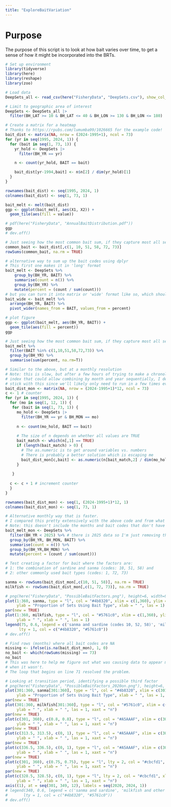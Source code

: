 ```yaml
---
title: "ExploreBaitVariation"
---
```


# Purpose
The purpose of this script is to look at how bait varies over time,
to get a sense of how it might be incorporated into the BRTs.

```r
# Set up environment
library(tidyverse)
library(here)
library(reshape)
library(zoo)
```

```r
# Load data
DeepSets_all <- read_csv(here("FisheryData", "DeepSets.csv"), show_col_types = FALSE)
```

```r
# Limit to geographic area of interest
DeepSets <- DeepSets_all |>
  filter(BH_LAT >= 10 & BH_LAT <= 40 & BH_LON >= 130 & BH_LON <= 180)
```

```r
# Create a matrix for a heatmap
# Thanks to https://rpubs.com/lumumba99/1026665 for the example code!
bait_dist <- matrix(NA, nrow = (2024-1995+1), ncol = 73)
for (yr in seq(1995, 2024, 1)) {
  for (bait in seq(1, 73, 1)) {
    yr_hold <- DeepSets |>
      filter(BH_YR == yr)

    n <- count(yr_hold, BAIT == bait)

    bait_dist[yr-1994,bait] <- n$n[2] / dim(yr_hold)[1]
  }
}

rownames(bait_dist) <- seq(1995, 2024, 1)
colnames(bait_dist) <- seq(1, 73, 1)

bait_melt <- melt(bait_dist)
ggp <- ggplot(bait_melt, aes(X1, X2)) + 
  geom_tile(aes(fill = value))

# pdf(here("FisheryData", "AnnualBaitDistribution.pdf"))
ggp                                                              
# dev.off()

```
```r
# Just seeing how the most common bait sum, if they capture most all sets
common_bait <- bait_dist[,c(1, 10, 51, 58, 72, 73)]
rowSums(common_bait, na.rm = TRUE)
```
```r
# alternative way to sum up the bait codes using dplyr
# This first one makes it in 'long' format
bait_melt <- DeepSets %>%
    group_by(BH_YR, BAIT) %>%
    summarise(count = n()) %>%
    group_by(BH_YR) %>%
    mutate(percent = (count / sum(count)))
# but you can turn it into matrix or 'wide' format like so, which should match the bait_dist above
bait_wide <- bait_melt %>% 
  arrange(BH_YR, BAIT) %>% 
  pivot_wider(names_from = BAIT, values_from = percent)

# plot figure
ggp <- ggplot(bait_melt, aes(BH_YR, BAIT)) + 
  geom_tile(aes(fill = percent))
ggp

# Just seeing how the most common bait sum, if they capture most all sets
bait_melt %>% 
  filter(BAIT %in% c(1,10,51,58,72,73)) %>% 
  group_by(BH_YR) %>% 
  summarise(sum(percent, na.rm=T))
```


```r
# Similar to the above, but at a monthly resolution
# Note: this is slow, but after a few hours of trying to make a chronological 
# index that could allow combining by month and year sequentially, I decided to 
# stick with this since we'll likely only need to run in a few times ever.
bait_dist_mon <- matrix(NA, nrow = (2024-1995+1)*12, ncol = 73)
c <- 1 # counter
for (yr in seq(1995, 2024, 1)) {
  for (mo in seq(1, 12, 1)) {
   for (bait in seq(1, 73, 1)) {
     mo_hold <- DeepSets |>
       filter(BH_YR == yr & BH_MON == mo)
     
     n <- count(mo_hold, BAIT == bait)
     
     # The size of n depends on whether all values are TRUE
     bait_match <- which(n[,1] == TRUE)
     if (length(bait_match) > 0) {
       # The as.numeric is to get around variables vs. numbers
       # There is probably a better solution which is escaping me
       bait_dist_mon[c,bait] <- as.numeric(n[bait_match,2] / dim(mo_hold)[1])
     }
     
   }
    
  c <- c + 1 # increment counter
  }
}

rownames(bait_dist_mon) <- seq(1, (2024-1995+1)*12, 1)
colnames(bait_dist_mon) <- seq(1, 73, 1)
```

```r
# Alternative monthly way that is faster. 
# I compared this pretty extensively with the above code and from what I caould tell the output numbers are identical. 
# Note: this doesn't include the months and bait codes that don't have any values, so it's like the above with na.omit()
bait_melt_mon <- DeepSets %>%
  filter(BH_YR < 2025) %>% # there is 2025 data so I'm just removing that to match our time span
  group_by(BH_YR, BH_MON, BAIT) %>%
  summarise(count = n()) %>%
  group_by(BH_YR,BH_MON) %>%
  mutate(percent = (count / sum(count)))
```


```r
# Test creating a factor for bait where the factors are:
# 1: the combination of sardine and sanma (codes: 10, 51, 58) and
# 2: other commonly used bait types (codes: 1, 72, 73)

sanma <- rowSums(bait_dist_mon[,c(10, 51, 58)], na.rm = TRUE)
milkfish <- rowSums(bait_dist_mon[,c(1, 72, 73)], na.rm = TRUE)

# png(here("FisheryData", "PossibleBaitFactors.png"), height=6, width=9, res=300, unit="in")
plot(1:360, sanma, type = "l", col = "#4b8320", xlim = c(1,360), ylim = c(0,1),
     ylab = "Proportion of Sets Using Bait Type", xlab = " ", las = 1)
par(new = TRUE)
plot(1:360, milkfish, type = "l", col = "#5761c0", xlim = c(1,360), ylim = c(0,1),
     ylab = " ", xlab = " ", las = 1)
legend(75, 0.6, legend = c('sanma and sardine (codes 10, 52, 58)', 'milkfish and other (codes 1, 72, 73)'), 
      lty = 1, col = c("#4b8320", "#5761c0"))
# dev.off()
```

```r
# Find rows (months) where all bait codes are NA
missing <- ifelse(is.na(bait_dist_mon), 1, 0)
no_bait <- which(rowSums(missing) == 73)
no_bait
# This was here to help me figure out what was causing data to appear missing 
# when it wasn't.
# The loop that begins on line 71 resolved the problem.
```

```r
# Looking at transition period, identifying a possible third factor
# png(here("FisheryData", "PossibleBaitFactors_2020on.png"), height=6, width=9, res=300, unit="in")
plot(301:360, sanma[301:360], type = "l", col = "#4b8320", xlim = c(301,360), ylim = c(0,1),
     ylab = "Proportion of Sets Using Bait Type", xlab = " ", las = 1, xaxt = "n")
par(new = TRUE)
plot(301:360, milkfish[301:360], type = "l", col = "#5761c0", xlim = c(301,360), ylim = c(0,1),
     ylab = " ", xlab = " ", las = 1, xaxt = "n")
par(new = TRUE)
plot(c(301, 360), c(0.8, 0.8), type = "l", col = "#A5AAAF", xlim = c(301,360), ylim = c(0,1),
     ylab = " ", xlab = " ", las = 1, xaxt = "n")
par(new = TRUE)
plot(c(313.5, 313.5), c(0, 1), type = "l", col = "#A5AAAF", xlim = c(301,360), ylim = c(0,1),
     ylab = " ", xlab = " ", las = 1, xaxt = "n")
par(new = TRUE)
plot(c(336.5, 336.5), c(0, 1), type = "l", col = "#A5AAAF", xlim = c(301,360), ylim = c(0,1),
     ylab = " ", xlab = " ", las = 1, xaxt = "n")
par(new = TRUE)
plot(c(301, 360), c(0.75, 0.75), type = "l", lty = 2, col = "#cbcfd1", xlim = c(301,360), ylim = c(0,1),
     ylab = " ", xlab = " ", las = 1, xaxt = "n")
par(new = TRUE)
plot(c(328.5, 328.5), c(0, 1), type = "l", lty = 2, col = "#cbcfd1", xlim = c(301,360), ylim = c(0,1),
     ylab = " ", xlab = " ", las = 1, xaxt = "n")
axis((1), at = seq(301, 349, 12), labels = seq(2020, 2024, 1))
# legend(340, 0.6, legend = c('sanma and sardine', 'milkfish and other'), 
#       lty = 1, col = c("#4b8320", "#5761c0"))
# dev.off()
```

